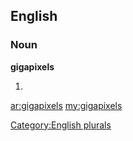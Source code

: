 ==English==

===Noun===
'''gigapixels'''

# {{plural of|[[gigapixel]]}}

[[Category:English plurals]]

[[ar:gigapixels]]
[[my:gigapixels]]